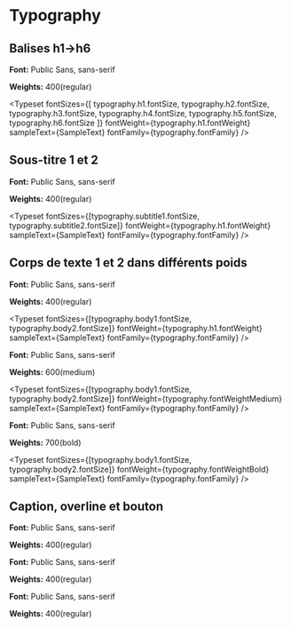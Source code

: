 
<Meta title="Typography" />


# Typography

## Balises h1->h6

**Font:** Public Sans, sans-serif

**Weights:** 400(regular)

<Typeset
  fontSizes={[
    typography.h1.fontSize,
    typography.h2.fontSize,
    typography.h3.fontSize,
    typography.h4.fontSize,
    typography.h5.fontSize,
    typography.h6.fontSize
  ]}
  fontWeight={typography.h1.fontWeight}
  sampleText={SampleText}
  fontFamily={typography.fontFamily}
/>

## Sous-titre 1 et 2

**Font:** Public Sans, sans-serif

**Weights:** 400(regular)

<Typeset
  fontSizes={[typography.subtitle1.fontSize, typography.subtitle2.fontSize]}
  fontWeight={typography.h1.fontWeight}
  sampleText={SampleText}
  fontFamily={typography.fontFamily}
/>

## Corps de texte 1 et 2 dans différents poids

**Font:** Public Sans, sans-serif

**Weights:** 400(regular)

<Typeset
  fontSizes={[typography.body1.fontSize, typography.body2.fontSize]}
  fontWeight={typography.h1.fontWeight}
  sampleText={SampleText}
  fontFamily={typography.fontFamily}
/>

**Font:** Public Sans, sans-serif

**Weights:** 600(medium)

<Typeset
  fontSizes={[typography.body1.fontSize, typography.body2.fontSize]}
  fontWeight={typography.fontWeightMedium}
  sampleText={SampleText}
  fontFamily={typography.fontFamily}
/>

**Font:** Public Sans, sans-serif

**Weights:** 700(bold)

<Typeset
  fontSizes={[typography.body1.fontSize, typography.body2.fontSize]}
  fontWeight={typography.fontWeightBold}
  sampleText={SampleText}
  fontFamily={typography.fontFamily}
/>

## Caption, overline et bouton

**Font:** Public Sans, sans-serif

**Weights:** 400(regular)

<Typeset
  fontSizes={[typography.caption.fontSize]}
  fontWeight={typography.h1.fontWeight}
  sampleText={SampleText}
  fontFamily={typography.fontFamily}
/>

**Font:** Public Sans, sans-serif

**Weights:** 400(regular)

<Typeset
  fontSizes={[typography.overline.fontSize]}
  fontWeight={typography.h1.fontWeight}
  sampleText={SampleText}
  fontFamily={typography.fontFamily}
/>

**Font:** Public Sans, sans-serif

**Weights:** 400(regular)

<Typeset
  fontSizes={[typography.button.fontSize]}
  fontWeight={typography.h1.fontWeight}
  sampleText={SampleText}
  fontFamily={typography.fontFamily}
/>
